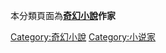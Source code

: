 {{Catnav|頁面分類|各種主題的頁面分類|類型|小說類型|奇幻小說}}

本分類頁面為'''[[奇幻小說|奇幻小說]]作家'''
{{Commonscat|Fantasy writers}}

[[Category:奇幻小說|Category:奇幻小說]]
[[Category:小说家|Category:小说家]]